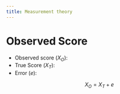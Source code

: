 ```yaml
---
title: Measurement theory
---
```



# Observed Score

- Observed score ($X_O$): 
- True Score ($X_T$): 
- Error ($e$):

$$
X_O = X_T + e
$$

